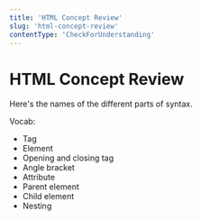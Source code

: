 ```yaml
---
title: 'HTML Concept Review'
slug: 'html-concept-review'
contentType: 'CheckForUnderstanding'
---
```


# HTML Concept Review

Here's the names of the different parts of syntax.

Vocab:

- Tag
- Element
- Opening and closing tag
- Angle bracket
- Attribute
- Parent element
- Child element
- Nesting

